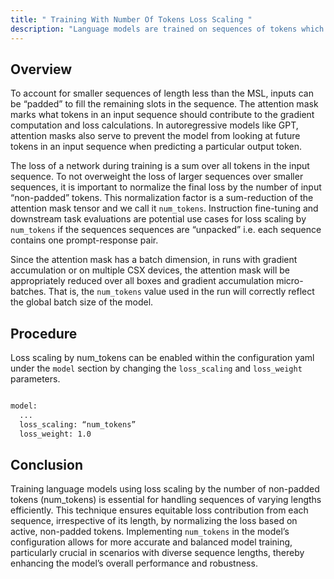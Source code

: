 ```yaml
---
title: " Training With Number Of Tokens Loss Scaling "
description: "Language models are trained on sequences of tokens which can be up to “max sequence length” (MSL) in size."
---
```

## Overview

To account for smaller sequences of length less than the MSL, inputs can be “padded” to fill the remaining slots in the sequence. The attention mask marks what tokens in an input sequence should contribute to the gradient computation and loss calculations. In autoregressive models like GPT, attention masks also serve to prevent the model from looking at future tokens in an input sequence when predicting a particular output token.

The loss of a network during training is a sum over all tokens in the input sequence. To not overweight the loss of larger sequences over smaller sequences, it is important to normalize the final loss by the number of input “non-padded” tokens. This normalization factor is a sum-reduction of the attention mask tensor and we call it `num_tokens`. Instruction fine-tuning and downstream task evaluations are potential use cases for loss scaling by `num_tokens` if the sequences sequences are “unpacked” i.e. each sequence contains one prompt-response pair.

Since the attention mask has a batch dimension, in runs with gradient accumulation or on multiple CSX devices, the attention mask will be appropriately reduced over all boxes and gradient accumulation micro-batches. That is, the `num_tokens` value used in the run will correctly reflect the global batch size of the model.

## Procedure

Loss scaling by num_tokens can be enabled within the configuration yaml under the `model` section by changing the `loss_scaling` and `loss_weight` parameters.

```Bash

model:
  ...
  loss_scaling: “num_tokens”
  loss_weight: 1.0
```
## Conclusion

Training language models using loss scaling by the number of non-padded tokens (num_tokens) is essential for handling sequences of varying lengths efficiently. This technique ensures equitable loss contribution from each sequence, irrespective of its length, by normalizing the loss based on active, non-padded tokens. Implementing `num_tokens` in the model’s configuration allows for more accurate and balanced model training, particularly crucial in scenarios with diverse sequence lengths, thereby enhancing the model’s overall performance and robustness.
